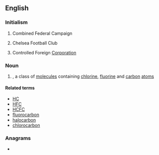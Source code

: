 ==English==

===Initialism===
{{rfc-header|Initialism}}
{{head|en|initialism}}

# {{lb|en|US}} Combined Federal Campaign
# {{lb|en|soccer}} Chelsea Football Club
# {{lb|en|business}} Controlled Foreign [[corporation|Corporation]]

===Noun===
{{en-noun}}

# {{lb|en|organic chemistry}} {{initialism of|lang=en|chlorofluorocarbon}}, a class of [[molecule]]s containing [[chlorine]], [[fluorine]] and [[carbon]] [[atom]]s

====Related terms====
{{sense|chlorofluorocarbon}}
* [[HC]]
* [[HFC]]
* [[HCFC]]
* [[fluorocarbon]]
* [[halocarbon]]
* [[chlorocarbon]]

===Anagrams===
* {{anagrams|en|CCF|Ccf|FCC|ccf|fcc}}